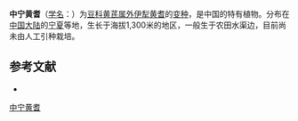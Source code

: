 {{Infraspeciesbox
| name = 中宁黄耆
| status = 
| status_system = 
| image =
| genus = Astragalus
| species link = 外伊犁黄耆
| species = transiliensis
| varietas = microphyllus
| authority = S. B. Ho in Bull.
}}

'''中宁黄耆'''（[[学名|学名]]：{{lang|la|''Astragalus transiliensis'' var. ''microphyllus''}}）为[[豆科|豆科]][[黄芪属|黄芪属]][[外伊犁黄耆|外伊犁黄耆]]的[[变种|变种]]，是中国的特有植物。分布在[[中国大陆|中国大陆]]的[[宁夏|宁夏]]等地，生长于海拔1,300米的地区，一般生于农田水渠边，目前尚未由人工引种栽培。

== 参考文献 ==
<div class="references-small">
* {{cite web| url =http://www.bioinfo.cn/db05/KmzwSpecies.php?action=view&id=15832| title =中宁黄耆（变种）| work =《中国高等植物数据库全库》| publisher =中国科学院微生物研究所| author =昆明植物研究所| accessdate =2009-02-25| deadurl =yes| archiveurl =https://web.archive.org/web/20160305074455/http://www.bioinfo.cn/db05/KmzwSpecies.php?action=view&id=15832| archivedate =2016-03-05}}
</div>
{{Taxonbar|from=Q10875153}}

[[Category:黄芪属|中宁黄耆]]


{{植物小作品}}